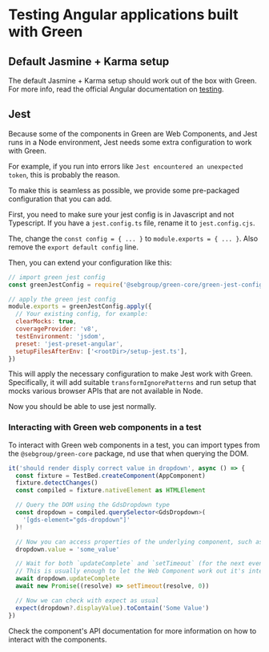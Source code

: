 
<Meta title="Testing" />

# Testing Angular applications built with Green

## Default Jasmine + Karma setup

The default Jasmine + Karma setup should work out of the box with Green. For more info, read the official Angular documentation on [testing](https://angular.io/guide/testing).

## Jest

Because some of the components in Green are Web Components, and Jest runs in a Node environment, Jest needs some extra configuration to work with Green.

For example, if you run into errors like `Jest encountered an unexpected token`, this is probably the reason.

To make this is seamless as possible, we provide some pre-packaged configuration that you can add.

First, you need to make sure your jest config is in Javascript and not Typescript. If you have a `jest.config.ts` file, rename it to `jest.config.cjs`.

The, change the `const config = { ... }` to `module.exports = { ... }`. Also remove the `export default config` line.

Then, you can extend your configuration like this:

```js
// import green jest config
const greenJestConfig = require('@sebgroup/green-core/green-jest-config.cjs')

// apply the green jest config
module.exports = greenJestConfig.apply({
  // Your existing config, for example:
  clearMocks: true,
  coverageProvider: 'v8',
  testEnvironment: 'jsdom',
  preset: 'jest-preset-angular',
  setupFilesAfterEnv: ['<rootDir>/setup-jest.ts'],
})
```

This will apply the necessary configuration to make Jest work with Green. Specifically, it will add suitable `transformIgnorePatterns` and run setup that mocks various browser APIs that are not available in Node.

Now you should be able to use jest normally.

### Interacting with Green web components in a test

To interact with Green web components in a test, you can import types from the `@sebgroup/green-core` package, nd use that when querying the DOM.

```ts
it('should render disply correct value in dropdown', async () => {
  const fixture = TestBed.createComponent(AppComponent)
  fixture.detectChanges()
  const compiled = fixture.nativeElement as HTMLElement

  // Query the DOM using the GdsDropdown type
  const dropdown = compiled.querySelector<GdsDropdown>(
    '[gds-element="gds-dropdown"]'
  )!

  // Now you can access properties of the underlying component, such as setting value
  dropdown.value = 'some_value'

  // Wait for both `updateComplete` and `setTimeout` (for the next event loop tick)
  // This is usually enough to let the Web Component work out it's internal state
  await dropdown.updateComplete
  await new Promise((resolve) => setTimeout(resolve, 0))

  // Now we can check with expect as usual
  expect(dropdown?.displayValue).toContain('Some Value')
})
```

Check the component's API documentation for more information on how to interact with the components.
